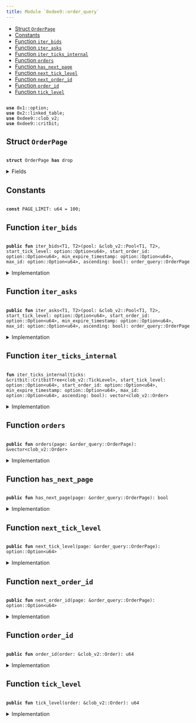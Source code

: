 ```yaml
---
title: Module `0xdee9::order_query`
---
```


<Link id="0xdee9_order_query"/>


-  [Struct `OrderPage`](#0xdee9_order_query_OrderPage)
-  [Constants](#@Constants_0)
-  [Function `iter_bids`](#0xdee9_order_query_iter_bids)
-  [Function `iter_asks`](#0xdee9_order_query_iter_asks)
-  [Function `iter_ticks_internal`](#0xdee9_order_query_iter_ticks_internal)
-  [Function `orders`](#0xdee9_order_query_orders)
-  [Function `has_next_page`](#0xdee9_order_query_has_next_page)
-  [Function `next_tick_level`](#0xdee9_order_query_next_tick_level)
-  [Function `next_order_id`](#0xdee9_order_query_next_order_id)
-  [Function `order_id`](#0xdee9_order_query_order_id)
-  [Function `tick_level`](#0xdee9_order_query_tick_level)


<pre><code>
<b>use</b> <Link href="../move-stdlib/option#0x1_option">0x1::option</Link>;
<b>use</b> <Link href="../iota-framework/linked_table#0x2_linked_table">0x2::linked_table</Link>;
<b>use</b> <Link href="clob_v2#0xdee9_clob_v2">0xdee9::clob_v2</Link>;
<b>use</b> <Link href="critbit#0xdee9_critbit">0xdee9::critbit</Link>;
</code></pre>



<Link id="0xdee9_order_query_OrderPage"></Link>

## Struct `OrderPage`



<pre><code>
<b>struct</b> <Link href="order_query#0xdee9_order_query_OrderPage">OrderPage</Link> <b>has</b> drop
</code></pre>



<details>
<summary>Fields</summary>


<dl>
<dt>
<code>
orders: <Link href="../move-stdlib/vector#0x1_vector">vector</Link>&lt;<Link href="clob_v2#0xdee9_clob_v2_Order">clob_v2::Order</Link>&gt;</code>
</dt>
<dd>

</dd>
<dt>
<code>
has_next_page: bool</code>
</dt>
<dd>

</dd>
<dt>
<code>
next_tick_level: <Link href="../move-stdlib/option#0x1_option_Option">option::Option</Link>&lt;u64&gt;</code>
</dt>
<dd>

</dd>
<dt>
<code>
next_order_id: <Link href="../move-stdlib/option#0x1_option_Option">option::Option</Link>&lt;u64&gt;</code>
</dt>
<dd>

</dd>
</dl>


</details>

<Link id="@Constants_0"></Link>

## Constants


<Link id="0xdee9_order_query_PAGE_LIMIT"></Link>



<pre><code>
<b>const</b> <Link href="order_query#0xdee9_order_query_PAGE_LIMIT">PAGE_LIMIT</Link>: u64 = 100;
</code></pre>



<Link id="0xdee9_order_query_iter_bids"></Link>

## Function `iter_bids`



<pre><code>
<b>public</b> <b>fun</b> <Link href="order_query#0xdee9_order_query_iter_bids">iter_bids</Link>&lt;T1, T2&gt;(pool: &<Link href="clob_v2#0xdee9_clob_v2_Pool">clob_v2::Pool</Link>&lt;T1, T2&gt;, start_tick_level: <Link href="../move-stdlib/option#0x1_option_Option">option::Option</Link>&lt;u64&gt;, start_order_id: <Link href="../move-stdlib/option#0x1_option_Option">option::Option</Link>&lt;u64&gt;, min_expire_timestamp: <Link href="../move-stdlib/option#0x1_option_Option">option::Option</Link>&lt;u64&gt;, max_id: <Link href="../move-stdlib/option#0x1_option_Option">option::Option</Link>&lt;u64&gt;, ascending: bool): <Link href="order_query#0xdee9_order_query_OrderPage">order_query::OrderPage</Link>
</code></pre>



<details>
<summary>Implementation</summary>


<pre><code>
<b>public</b> <b>fun</b> <Link href="order_query#0xdee9_order_query_iter_bids">iter_bids</Link>&lt;T1, T2&gt;(
    pool: &Pool&lt;T1, T2&gt;,
    // tick level <b>to</b> start from
    start_tick_level: Option&lt;u64&gt;,
    // order id within that tick level <b>to</b> start from
    start_order_id: Option&lt;u64&gt;,
    // <b>if</b> provided, do not <b>include</b> orders <b>with</b> an expire timestamp less than the provided value (expired order),
    // value is in microseconds
    min_expire_timestamp: Option&lt;u64&gt;,
    // do not show orders <b>with</b> an ID larger than max_id--
    // i.e., orders added later than this one
    max_id: Option&lt;u64&gt;,
    // <b>if</b> <b>true</b>, the orders are returned in ascending tick level.
    ascending: bool,
): <Link href="order_query#0xdee9_order_query_OrderPage">OrderPage</Link> \{
    <b>let</b> bids = <Link href="clob_v2#0xdee9_clob_v2_bids">clob_v2::bids</Link>(pool);
    <b>let</b> <b>mut</b> orders = <Link href="order_query#0xdee9_order_query_iter_ticks_internal">iter_ticks_internal</Link>(
        bids,
        start_tick_level,
        start_order_id,
        min_expire_timestamp,
        max_id,
        ascending
    );
    <b>let</b> (orders, has_next_page, next_tick_level, next_order_id) = <b>if</b> (<Link href="../move-stdlib/vector#0x1_vector_length">vector::length</Link>(&orders) &gt; <Link href="order_query#0xdee9_order_query_PAGE_LIMIT">PAGE_LIMIT</Link>) \{
        <b>let</b> last_order = <Link href="../move-stdlib/vector#0x1_vector_pop_back">vector::pop_back</Link>(&<b>mut</b> orders);
        (orders, <b>true</b>, some(<Link href="clob_v2#0xdee9_clob_v2_tick_level">clob_v2::tick_level</Link>(&last_order)), some(<Link href="clob_v2#0xdee9_clob_v2_order_id">clob_v2::order_id</Link>(&last_order)))
    } <b>else</b> \{
        (orders, <b>false</b>, none(), none())
    };

    <Link href="order_query#0xdee9_order_query_OrderPage">OrderPage</Link> \{
        orders,
        has_next_page,
        next_tick_level,
        next_order_id
    }
}
</code></pre>



</details>

<Link id="0xdee9_order_query_iter_asks"></Link>

## Function `iter_asks`



<pre><code>
<b>public</b> <b>fun</b> <Link href="order_query#0xdee9_order_query_iter_asks">iter_asks</Link>&lt;T1, T2&gt;(pool: &<Link href="clob_v2#0xdee9_clob_v2_Pool">clob_v2::Pool</Link>&lt;T1, T2&gt;, start_tick_level: <Link href="../move-stdlib/option#0x1_option_Option">option::Option</Link>&lt;u64&gt;, start_order_id: <Link href="../move-stdlib/option#0x1_option_Option">option::Option</Link>&lt;u64&gt;, min_expire_timestamp: <Link href="../move-stdlib/option#0x1_option_Option">option::Option</Link>&lt;u64&gt;, max_id: <Link href="../move-stdlib/option#0x1_option_Option">option::Option</Link>&lt;u64&gt;, ascending: bool): <Link href="order_query#0xdee9_order_query_OrderPage">order_query::OrderPage</Link>
</code></pre>



<details>
<summary>Implementation</summary>


<pre><code>
<b>public</b> <b>fun</b> <Link href="order_query#0xdee9_order_query_iter_asks">iter_asks</Link>&lt;T1, T2&gt;(
    pool: &Pool&lt;T1, T2&gt;,
    // tick level <b>to</b> start from
    start_tick_level: Option&lt;u64&gt;,
    // order id within that tick level <b>to</b> start from
    start_order_id: Option&lt;u64&gt;,
    // <b>if</b> provided, do not <b>include</b> orders <b>with</b> an expire timestamp less than the provided value (expired order),
    // value is in microseconds
    min_expire_timestamp: Option&lt;u64&gt;,
    // do not show orders <b>with</b> an ID larger than max_id--
    // i.e., orders added later than this one
    max_id: Option&lt;u64&gt;,
    // <b>if</b> <b>true</b>, the orders are returned in ascending tick level.
    ascending: bool,
): <Link href="order_query#0xdee9_order_query_OrderPage">OrderPage</Link> \{
    <b>let</b> asks = <Link href="clob_v2#0xdee9_clob_v2_asks">clob_v2::asks</Link>(pool);
    <b>let</b> <b>mut</b> orders = <Link href="order_query#0xdee9_order_query_iter_ticks_internal">iter_ticks_internal</Link>(
        asks,
        start_tick_level,
        start_order_id,
        min_expire_timestamp,
        max_id,
        ascending
    );
    <b>let</b> (orders, has_next_page, next_tick_level, next_order_id) = <b>if</b> (<Link href="../move-stdlib/vector#0x1_vector_length">vector::length</Link>(&orders) &gt; <Link href="order_query#0xdee9_order_query_PAGE_LIMIT">PAGE_LIMIT</Link>) \{
        <b>let</b> last_order = <Link href="../move-stdlib/vector#0x1_vector_pop_back">vector::pop_back</Link>(&<b>mut</b> orders);
        (orders, <b>true</b>, some(<Link href="clob_v2#0xdee9_clob_v2_tick_level">clob_v2::tick_level</Link>(&last_order)), some(<Link href="clob_v2#0xdee9_clob_v2_order_id">clob_v2::order_id</Link>(&last_order)))
    } <b>else</b> \{
        (orders, <b>false</b>, none(), none())
    };

    <Link href="order_query#0xdee9_order_query_OrderPage">OrderPage</Link> \{
        orders,
        has_next_page,
        next_tick_level,
        next_order_id
    }
}
</code></pre>



</details>

<Link id="0xdee9_order_query_iter_ticks_internal"></Link>

## Function `iter_ticks_internal`



<pre><code>
<b>fun</b> <Link href="order_query#0xdee9_order_query_iter_ticks_internal">iter_ticks_internal</Link>(ticks: &<Link href="critbit#0xdee9_critbit_CritbitTree">critbit::CritbitTree</Link>&lt;<Link href="clob_v2#0xdee9_clob_v2_TickLevel">clob_v2::TickLevel</Link>&gt;, start_tick_level: <Link href="../move-stdlib/option#0x1_option_Option">option::Option</Link>&lt;u64&gt;, start_order_id: <Link href="../move-stdlib/option#0x1_option_Option">option::Option</Link>&lt;u64&gt;, min_expire_timestamp: <Link href="../move-stdlib/option#0x1_option_Option">option::Option</Link>&lt;u64&gt;, max_id: <Link href="../move-stdlib/option#0x1_option_Option">option::Option</Link>&lt;u64&gt;, ascending: bool): <Link href="../move-stdlib/vector#0x1_vector">vector</Link>&lt;<Link href="clob_v2#0xdee9_clob_v2_Order">clob_v2::Order</Link>&gt;
</code></pre>



<details>
<summary>Implementation</summary>


<pre><code>
<b>fun</b> <Link href="order_query#0xdee9_order_query_iter_ticks_internal">iter_ticks_internal</Link>(
    ticks: &CritbitTree&lt;TickLevel&gt;,
    // tick level <b>to</b> start from
    start_tick_level: Option&lt;u64&gt;,
    // order id within that tick level <b>to</b> start from
    <b>mut</b> start_order_id: Option&lt;u64&gt;,
    // <b>if</b> provided, do not <b>include</b> orders <b>with</b> an expire timestamp less than the provided value (expired order),
    // value is in microseconds
    min_expire_timestamp: Option&lt;u64&gt;,
    // do not show orders <b>with</b> an ID larger than max_id--
    // i.e., orders added later than this one
    max_id: Option&lt;u64&gt;,
    // <b>if</b> <b>true</b>, the orders are returned in ascending tick level.
    ascending: bool,
): <Link href="../move-stdlib/vector#0x1_vector">vector</Link>&lt;Order&gt; \{
    <b>let</b> <b>mut</b> tick_level_key = <b>if</b> (<Link href="../move-stdlib/option#0x1_option_is_some">option::is_some</Link>(&start_tick_level)) \{
        <Link href="../move-stdlib/option#0x1_option_destroy_some">option::destroy_some</Link>(start_tick_level)
    } <b>else</b> \{
        <b>let</b> (key, _) = <b>if</b> (ascending) \{
            <Link href="critbit#0xdee9_critbit_min_leaf">critbit::min_leaf</Link>(ticks)
        }<b>else</b> \{
            <Link href="critbit#0xdee9_critbit_max_leaf">critbit::max_leaf</Link>(ticks)
        };
        key
    };

    <b>let</b> <b>mut</b> orders = <Link href="../move-stdlib/vector#0x1_vector">vector</Link>[];

    <b>while</b> (tick_level_key != 0 && <Link href="../move-stdlib/vector#0x1_vector_length">vector::length</Link>(&orders) &lt; <Link href="order_query#0xdee9_order_query_PAGE_LIMIT">PAGE_LIMIT</Link> + 1) \{
        <b>let</b> tick_level = <Link href="critbit#0xdee9_critbit_borrow_leaf_by_key">critbit::borrow_leaf_by_key</Link>(ticks, tick_level_key);
        <b>let</b> open_orders = <Link href="clob_v2#0xdee9_clob_v2_open_orders">clob_v2::open_orders</Link>(tick_level);

        <b>let</b> <b>mut</b> next_order_key = <b>if</b> (<Link href="../move-stdlib/option#0x1_option_is_some">option::is_some</Link>(&start_order_id)) \{
            <b>let</b> key = <Link href="../move-stdlib/option#0x1_option_destroy_some">option::destroy_some</Link>(start_order_id);
            <b>if</b> (!<Link href="../iota-framework/linked_table#0x2_linked_table_contains">linked_table::contains</Link>(open_orders, key)) \{
                <b>let</b> (next_leaf, _) = <b>if</b> (ascending) \{
                    <Link href="critbit#0xdee9_critbit_next_leaf">critbit::next_leaf</Link>(ticks, tick_level_key)
                }<b>else</b> \{
                    <Link href="critbit#0xdee9_critbit_previous_leaf">critbit::previous_leaf</Link>(ticks, tick_level_key)
                };
                tick_level_key = next_leaf;
                <b>continue</b>
            };
            start_order_id = <Link href="../move-stdlib/option#0x1_option_none">option::none</Link>();
            some(key)
        }<b>else</b> \{
            *<Link href="../iota-framework/linked_table#0x2_linked_table_front">linked_table::front</Link>(open_orders)
        };

        <b>while</b> (<Link href="../move-stdlib/option#0x1_option_is_some">option::is_some</Link>(&next_order_key) && <Link href="../move-stdlib/vector#0x1_vector_length">vector::length</Link>(&orders) &lt; <Link href="order_query#0xdee9_order_query_PAGE_LIMIT">PAGE_LIMIT</Link> + 1) \{
            <b>let</b> key = <Link href="../move-stdlib/option#0x1_option_destroy_some">option::destroy_some</Link>(next_order_key);
            <b>let</b> order = <Link href="../iota-framework/linked_table#0x2_linked_table_borrow">linked_table::borrow</Link>(open_orders, key);

            // <b>if</b> the order id is greater than max_id, we end the iteration for this tick level.
            <b>if</b> (<Link href="../move-stdlib/option#0x1_option_is_some">option::is_some</Link>(&max_id) && key &gt; <Link href="../move-stdlib/option#0x1_option_destroy_some">option::destroy_some</Link>(max_id)) \{
                <b>break</b>
            };

            next_order_key = *<Link href="../iota-framework/linked_table#0x2_linked_table_next">linked_table::next</Link>(open_orders, key);

            // <b>if</b> expire timestamp is set, and <b>if</b> the order is expired, we skip it.
            <b>if</b> (<Link href="../move-stdlib/option#0x1_option_is_none">option::is_none</Link>(&min_expire_timestamp) ||
                <Link href="clob_v2#0xdee9_clob_v2_expire_timestamp">clob_v2::expire_timestamp</Link>(order) &gt; <Link href="../move-stdlib/option#0x1_option_destroy_some">option::destroy_some</Link>(min_expire_timestamp)) \{
                <Link href="../move-stdlib/vector#0x1_vector_push_back">vector::push_back</Link>(&<b>mut</b> orders, <Link href="clob_v2#0xdee9_clob_v2_clone_order">clob_v2::clone_order</Link>(order));
            };
        };
        <b>let</b> (next_leaf, _) = <b>if</b> (ascending) \{
            <Link href="critbit#0xdee9_critbit_next_leaf">critbit::next_leaf</Link>(ticks, tick_level_key)
        }<b>else</b> \{
            <Link href="critbit#0xdee9_critbit_previous_leaf">critbit::previous_leaf</Link>(ticks, tick_level_key)
        };
        tick_level_key = next_leaf;
    };
    orders
}
</code></pre>



</details>

<Link id="0xdee9_order_query_orders"></Link>

## Function `orders`



<pre><code>
<b>public</b> <b>fun</b> <Link href="order_query#0xdee9_order_query_orders">orders</Link>(page: &<Link href="order_query#0xdee9_order_query_OrderPage">order_query::OrderPage</Link>): &<Link href="../move-stdlib/vector#0x1_vector">vector</Link>&lt;<Link href="clob_v2#0xdee9_clob_v2_Order">clob_v2::Order</Link>&gt;
</code></pre>



<details>
<summary>Implementation</summary>


<pre><code>
<b>public</b> <b>fun</b> <Link href="order_query#0xdee9_order_query_orders">orders</Link>(page: &<Link href="order_query#0xdee9_order_query_OrderPage">OrderPage</Link>): &<Link href="../move-stdlib/vector#0x1_vector">vector</Link>&lt;Order&gt; \{
    &page.orders
}
</code></pre>



</details>

<Link id="0xdee9_order_query_has_next_page"></Link>

## Function `has_next_page`



<pre><code>
<b>public</b> <b>fun</b> <Link href="order_query#0xdee9_order_query_has_next_page">has_next_page</Link>(page: &<Link href="order_query#0xdee9_order_query_OrderPage">order_query::OrderPage</Link>): bool
</code></pre>



<details>
<summary>Implementation</summary>


<pre><code>
<b>public</b> <b>fun</b> <Link href="order_query#0xdee9_order_query_has_next_page">has_next_page</Link>(page: &<Link href="order_query#0xdee9_order_query_OrderPage">OrderPage</Link>): bool \{
    page.has_next_page
}
</code></pre>



</details>

<Link id="0xdee9_order_query_next_tick_level"></Link>

## Function `next_tick_level`



<pre><code>
<b>public</b> <b>fun</b> <Link href="order_query#0xdee9_order_query_next_tick_level">next_tick_level</Link>(page: &<Link href="order_query#0xdee9_order_query_OrderPage">order_query::OrderPage</Link>): <Link href="../move-stdlib/option#0x1_option_Option">option::Option</Link>&lt;u64&gt;
</code></pre>



<details>
<summary>Implementation</summary>


<pre><code>
<b>public</b> <b>fun</b> <Link href="order_query#0xdee9_order_query_next_tick_level">next_tick_level</Link>(page: &<Link href="order_query#0xdee9_order_query_OrderPage">OrderPage</Link>): Option&lt;u64&gt; \{
    page.next_tick_level
}
</code></pre>



</details>

<Link id="0xdee9_order_query_next_order_id"></Link>

## Function `next_order_id`



<pre><code>
<b>public</b> <b>fun</b> <Link href="order_query#0xdee9_order_query_next_order_id">next_order_id</Link>(page: &<Link href="order_query#0xdee9_order_query_OrderPage">order_query::OrderPage</Link>): <Link href="../move-stdlib/option#0x1_option_Option">option::Option</Link>&lt;u64&gt;
</code></pre>



<details>
<summary>Implementation</summary>


<pre><code>
<b>public</b> <b>fun</b> <Link href="order_query#0xdee9_order_query_next_order_id">next_order_id</Link>(page: &<Link href="order_query#0xdee9_order_query_OrderPage">OrderPage</Link>): Option&lt;u64&gt; \{
    page.next_order_id
}
</code></pre>



</details>

<Link id="0xdee9_order_query_order_id"></Link>

## Function `order_id`



<pre><code>
<b>public</b> <b>fun</b> <Link href="order_query#0xdee9_order_query_order_id">order_id</Link>(order: &<Link href="clob_v2#0xdee9_clob_v2_Order">clob_v2::Order</Link>): u64
</code></pre>



<details>
<summary>Implementation</summary>


<pre><code>
<b>public</b> <b>fun</b> <Link href="order_query#0xdee9_order_query_order_id">order_id</Link>(order: &Order): u64 \{
    <Link href="clob_v2#0xdee9_clob_v2_order_id">clob_v2::order_id</Link>(order)
}
</code></pre>



</details>

<Link id="0xdee9_order_query_tick_level"></Link>

## Function `tick_level`



<pre><code>
<b>public</b> <b>fun</b> <Link href="order_query#0xdee9_order_query_tick_level">tick_level</Link>(order: &<Link href="clob_v2#0xdee9_clob_v2_Order">clob_v2::Order</Link>): u64
</code></pre>



<details>
<summary>Implementation</summary>


<pre><code>
<b>public</b> <b>fun</b> <Link href="order_query#0xdee9_order_query_tick_level">tick_level</Link>(order: &Order): u64 \{
    <Link href="clob_v2#0xdee9_clob_v2_tick_level">clob_v2::tick_level</Link>(order)
}
</code></pre>



</details>
